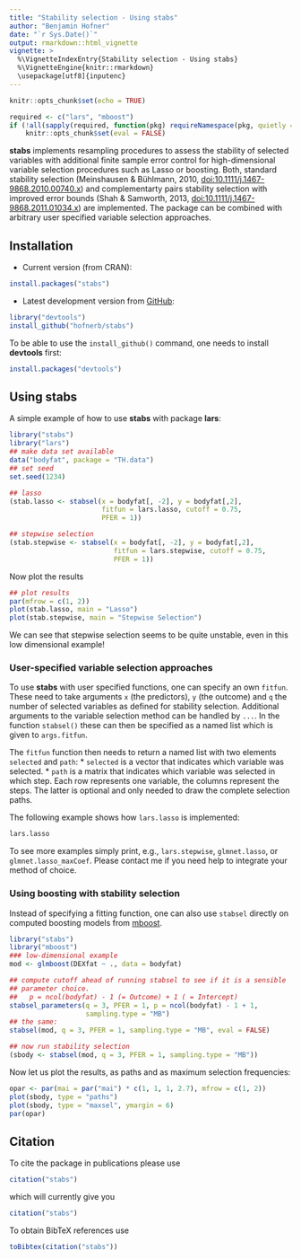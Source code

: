 ```yaml
---
title: "Stability selection - Using stabs"
author: "Benjamin Hofner"
date: "`r Sys.Date()`"
output: rmarkdown::html_vignette
vignette: >
  %\VignetteIndexEntry{Stability selection - Using stabs}
  %\VignetteEngine{knitr::rmarkdown}
  \usepackage[utf8]{inputenc}
---
```


```r
knitr::opts_chunk$set(echo = TRUE)

required <- c("lars", "mboost")
if (!all(sapply(required, function(pkg) requireNamespace(pkg, quietly = TRUE))))
    knitr::opts_chunk$set(eval = FALSE)
```

**stabs** implements resampling procedures to assess the stability of selected
variables with additional finite sample error control for high-dimensional
variable selection procedures such as Lasso or boosting. Both, standard
stability selection (Meinshausen & Bühlmann, 2010, [doi:10.1111/j.1467-9868.2010.00740.x](http://dx.doi.org/10.1111/j.1467-9868.2010.00740.x)) and complementarty pairs
stability selection with improved error bounds (Shah & Samworth, 2013, [doi:10.1111/j.1467-9868.2011.01034.x](http://dx.doi.org/10.1111/j.1467-9868.2011.01034.x)) are
implemented. The package can be combined with arbitrary user specified variable
selection approaches.

## Installation

- Current version (from CRAN):

```r
install.packages("stabs")
```

- Latest development version from [GitHub](https://github.com/hofnerb/stabs):

```r
library("devtools")
install_github("hofnerb/stabs")
```

To be able to use the `install_github()` command, one needs to install **devtools** first:

```r
install.packages("devtools")
``` 

## Using stabs

A simple example of how to use **stabs** with package **lars**:

```r
library("stabs")
library("lars")
## make data set available
data("bodyfat", package = "TH.data")
## set seed
set.seed(1234)

## lasso
(stab.lasso <- stabsel(x = bodyfat[, -2], y = bodyfat[,2],
                       fitfun = lars.lasso, cutoff = 0.75,
                       PFER = 1))

## stepwise selection
(stab.stepwise <- stabsel(x = bodyfat[, -2], y = bodyfat[,2],
                          fitfun = lars.stepwise, cutoff = 0.75,
                          PFER = 1))
```

Now plot the results
```r
## plot results
par(mfrow = c(1, 2))
plot(stab.lasso, main = "Lasso")
plot(stab.stepwise, main = "Stepwise Selection")
```

We can see that stepwise selection seems to be quite unstable, even in this low
dimensional example!

### User-specified variable selection approaches

To use **stabs** with user specified functions, one can specify an own `fitfun`.
These need to take arguments `x` (the predictors), `y` (the outcome) and `q` the
number of selected variables as defined for stability selection. Additional
arguments to the variable selection method can be handled by `...`. In the
function `stabsel()` these can then be specified as a named list which is given
to `args.fitfun`.

The `fitfun` function then needs to return a named list with two elements
`selected` and `path`:
* `selected` is a vector that indicates which variable was selected.
* `path` is a matrix that indicates which variable was selected in which step.
    Each row represents one variable, the columns represent the steps.
The latter is optional and only needed to draw the complete selection paths.

The following example shows how `lars.lasso` is implemented:
```r
lars.lasso
```

To see more examples simply print, e.g., `lars.stepwise`, `glmnet.lasso`, or
`glmnet.lasso_maxCoef`. Please contact me if you need help to integrate your
method of choice.

### Using boosting with stability selection

Instead of specifying a fitting function, one can also use `stabsel` directly on
computed boosting models from
[mboost](https://cran.r-project.org/package=mboost).

```r
library("stabs")
library("mboost")
### low-dimensional example
mod <- glmboost(DEXfat ~ ., data = bodyfat)

## compute cutoff ahead of running stabsel to see if it is a sensible
## parameter choice.
##   p = ncol(bodyfat) - 1 (= Outcome) + 1 ( = Intercept)
stabsel_parameters(q = 3, PFER = 1, p = ncol(bodyfat) - 1 + 1,
                   sampling.type = "MB")
## the same:
stabsel(mod, q = 3, PFER = 1, sampling.type = "MB", eval = FALSE)

## now run stability selection
(sbody <- stabsel(mod, q = 3, PFER = 1, sampling.type = "MB"))
```
Now let us plot the results, as paths and as maximum selection frequencies:
```r
opar <- par(mai = par("mai") * c(1, 1, 1, 2.7), mfrow = c(1, 2))
plot(sbody, type = "paths")
plot(sbody, type = "maxsel", ymargin = 6)
par(opar)
```

## Citation

To cite the package in publications please use
```r
citation("stabs")
```
which will currently give you
```r
citation("stabs")
```

To obtain BibTeX references use

```r
toBibtex(citation("stabs"))
```

